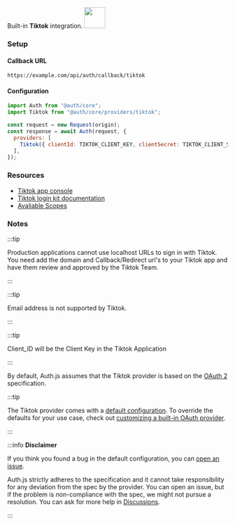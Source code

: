 <div
  style={{
    backgroundColor: "#000",
    display: "flex",
    justifyContent: "space-between",
    color: "#fff",
    padding: 16,
  }}
>
  <span>
    Built-in <b>Tiktok</b> integration.
  </span>
  <a href="https://www.tiktok.com/">
    <img
      style={{ display: "block" }}
      src="/img/providers/tiktok.svg"
      height="48"
    />
  </a>
</div>

### Setup

#### Callback URL

```
https://example.com/api/auth/callback/tiktok
```

#### Configuration

```js
import Auth from "@auth/core";
import Tiktok from "@auth/core/providers/tiktok";

const request = new Request(origin);
const response = await Auth(request, {
  providers: [
    Tiktok({ clientId: TIKTOK_CLIENT_KEY, clientSecret: TIKTOK_CLIENT_SECRET }),
  ],
});
```

### Resources

- [Tiktok app console](https://developers.tiktok.com/)
- [Tiktok login kit documentation](https://developers.tiktok.com/doc/login-kit-web/)
- [Avaliable Scopes](https://developers.tiktok.com/doc/tiktok-api-scopes/)

### Notes

:::tip

Production applications cannot use localhost URLs to sign in with Tiktok. You need add the domain and Callback/Redirect url's to your Tiktok app and have them review and approved by the Tiktok Team.

:::

:::tip

Email address is not supported by Tiktok.

:::

:::tip

Client_ID will be the Client Key in the Tiktok Application

:::

By default, Auth.js assumes that the Tiktok provider is
based on the [OAuth 2](https://www.rfc-editor.org/rfc/rfc6749.html) specification.

:::tip

The Tiktok provider comes with a [default configuration](https://github.com/nextauthjs/next-auth/blob/main/packages/core/src/providers/tiktok.ts).
To override the defaults for your use case, check out [customizing a built-in OAuth provider](https://authjs.dev/guides/providers/custom-provider#override-default-options).

:::

:::info **Disclaimer**

If you think you found a bug in the default configuration, you can [open an issue](https://authjs.dev/new/provider-issue).

Auth.js strictly adheres to the specification and it cannot take responsibility for any deviation from
the spec by the provider. You can open an issue, but if the problem is non-compliance with the spec,
we might not pursue a resolution. You can ask for more help in [Discussions](https://authjs.dev/new/github-discussions).

:::
